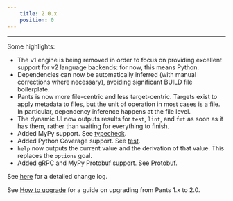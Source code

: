 ```yaml
---
    title: 2.0.x
    position: 0
---
```


---

Some highlights:

- The v1 engine is being removed in order to focus on providing excellent support for v2 language backends: for now, this means Python.
- Dependencies can now be automatically inferred (with manual corrections where necessary), avoiding significant BUILD file boilerplate.
- Pants is now more file-centric and less target-centric. Targets exist to apply metadata to files, but the unit of operation in most cases is a file. In particular, dependency inference happens at the file level.
- The dynamic UI now outputs results for `test`, `lint`, and `fmt` as soon as it has them, rather than waiting for everything to finish.
- Added MyPy support. See [typecheck](../../python/goals/typecheck.mdx).
- Added Python Coverage support. See [test](../../python/goals/test.mdx).
- `help` now outputs the current value and the derivation of that value. This replaces the `options` goal.
- Added gRPC and MyPy Protobuf support. See [Protobuf](../../codegen/protobuf-and-grpc.mdx).

See [here](https://github.com/pantsbuild/pants/blob/master/src/python/pants/notes/2.0.x.rst) for a detailed change log.

See [How to upgrade](../../introduction/pants-1.x-vs.-2.0/how-to-upgrade.mdx) for a guide on upgrading from Pants 1.x to 2.0.


